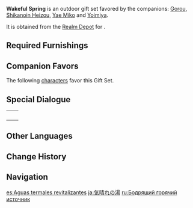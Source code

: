 {{Furnishing Infobox
|id             = 350049
|image          = Furnishing Set Wakeful Spring Display.png
|category       = Outdoor Set
|subcategory    = Gift Set
|quality        = 4
|adeptal_energy = 780
|load           = 780
|description    = A feature-complete open-air hot spring. The minerals present her may not be the equal of [[Aisa Bathhouse]], but hot springs of this kind win in terms of their relaxed, casual atmosphere and the relative lack of regulations. Just a half-hour soak in here and all the fatigue you've accumulated from work will dissipate into nothingness, replaced by a reawakened vigor, and if there's time, you can lean against a nearby white stone and have some tea and a chat with your friends. Of course, please keep some basic etiquette in mind before entering: enjoying the hot spring with friends is fine, but do not stay too long. If you spend too much time in there with chatty folk like the [[Yoimiya|Queen of the Summer Festival]], you might get dizzy.
|mention        = Yoimiya
|blueprint      = Realm Depot
}}

'''Wakeful Spring''' is an outdoor gift set favored by the companions: [[Gorou]], [[Shikanoin Heizou]], [[Yae Miko]] and [[Yoimiya]].

It is obtained from the [[Realm Depot]] for {{Item|Realm Currency|24|x=240}}.

==Required Furnishings==
{{Recipe
|type = Gift Set
|Hot Spring Whitestone: Secret Fire = 1
|Hot Spring Folding Screen: Moderation = 2
|Hot Spring Wall: Well-Grounded = 1
|Wading Stones = 1
|The Precious Pink of Spring = 1
|Hot Spring Outer Wall: No Vaulting = 6
|Flower's First Blushing Bloom = 1
|A Thousand Petals of Red Glaze = 2
|Meditation Stone = 1
|Whitestone Hot Spring: Diffusing Warmth = 1
|Hot Spring Foyer: Shelter from the Cold = 1
|sort = Hot Spring Whitestone: Secret Fire;Hot Spring Folding Screen: Moderation;Hot Spring Wall: Well-Grounded;Wading Stones;The Precious Pink of Spring;Hot Spring Outer Wall: No Vaulting;Flower's First Blushing Bloom;A Thousand Petals of Red Glaze;Meditation Stone;Whitestone Hot Spring: Diffusing Warmth;Hot Spring Foyer: Shelter from the Cold
|yield = 0
}}

==Companion Favors==
The following [[characters]] favor this Gift Set.
{{Companion/Header}}
{{Companion
|character = Yoimiya
|rewards = {{Card|Primogem|20}}{{Card|Mora|20,000}}{{Card|Agnidus Agate Fragment|1}}
}}
{{Companion
|character = Yae Miko
|rewards = {{Card|Primogem|20}}{{Card|Mora|20,000}}{{Card|Guide to Light|2}}
}}
{{Companion
|character = Gorou
|rewards = {{Card|Primogem|20}}{{Card|Mora|20,000}}{{Card|Guide to Light|2}}
}}
{{Companion
|character = Shikanoin Heizou
|rewards = {{Card|Primogem|20}}{{Card|Mora|20,000}}{{Card|Vayuda Turquoise Fragment|2}}
}}
{{Companion/Footer}}

==Special Dialogue==
{{HousingCompanion|favorite}}

{| class="wikitable"
|-
|{{Card|Yoimiya}}||{{Transclude|Yoimiya/Companion|Wakeful Spring}}
|-
|{{Card|Yae Miko}}||{{Transclude|Yae Miko/Companion|Wakeful Spring}}
|-
|{{Card|Gorou}}||{{Transclude|Gorou/Companion|Wakeful Spring}}
|-
|{{Card|Shikanoin Heizou}}||{{Transclude|Shikanoin Heizou/Companion|Wakeful Spring}}
|}

==Other Languages==
{{Other Languages
|en      = Wakeful Spring
|zhs     = 醒意汤泉
|zhs_rm  = Xǐngyì Tāng Quán
|zht     = 醒意湯泉
|zht_rm  = Xǐngyì Tāngquán
|zh_tl   = Wakeful Hot Spring
|ja      = 気晴れの湯
|ja_rm   = Kibare no Yu
|ja_tl   = Relaxing Hot Spring
|ko      = 개운한 온천
|ko_rm   = Gaeunhan Oncheon
|ko_tl   = Refreshed Hot Spring
|es      = Aguas termales revitalizantes
|es_tl   = Revitalizing Thermal Waters
|es_note = {{es|Aguas termales}} is an expression used to refer to hot springs.
|fr      = Source revigorante
|fr_tl   = Fortifying Spring
|ru      = Бодрящий горячий источник
|ru_tl   = Invigorating Hot Spring
|th      = บ่อน้ำพุตระหนักใจ
|th_rm   = 
|th_tl   = 
|vi      = Suối Nước Nóng Bừng Tỉnh
|vi_tl   = 
|de      = Thermalbad der Wachsamkeit
|de_tl   = Hot Spring of Vigilance
|id      = Kolam Pemandian Penyegar
|id_tl   = Refreshing Bathing Pool
|pt      = Fonte Termal Revitalizante
|pt_tl   = 
|tr      = Uyanış Kaplıcası
|tr_tl   = 
|it      = Sorgente rivitalizzante
|it_tl   = 
}}

==Change History==
{{Change History|2.2}}

==Navigation==
{{Furnishing Navbox/Sets|type=gift}}

[[es:Aguas termales revitalizantes]]
[[ja:気晴れの湯]]
[[ru:Бодрящий горячий источник]]